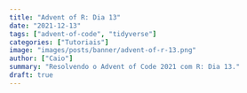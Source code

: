 ```yaml
---
title: "Advent of R: Dia 13"
date: "2021-12-13"
tags: ["advent-of-code", "tidyverse"]
categories: ["Tutoriais"]
image: "images/posts/banner/advent-of-r-13.png"
author: ["Caio"]
summary: "Resolvendo o Advent of Code 2021 com R: Dia 13."
draft: true
---
```

